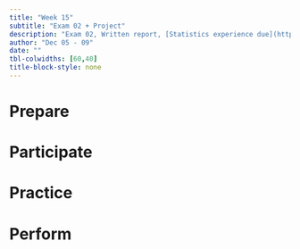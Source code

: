 ```yaml
---
title: "Week 15"
subtitle: "Exam 02 + Project"
description: "Exam 02, Written report, [Statistics experience due](https://sta210-fa22.netlify.app/hw/stats-experience.html)"
author: "Dec 05 - 09"
date: ""
tbl-colwidths: [60,40]
title-block-style: none
---
```


# Prepare

# Participate

# Practice

# Perform
